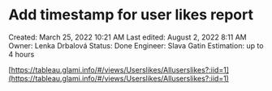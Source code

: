 # Add timestamp for user likes report

Created: March 25, 2022 10:21 AM
Last edited: August 2, 2022 8:11 AM
Owner: Lenka Drbalová
Status: Done
Engineer: Slava Gatin
Estimation: up to 4 hours

[https://tableau.glami.info/#/views/Userslikes/Alluserslikes?:iid=1](https://tableau.glami.info/#/views/Userslikes/Alluserslikes?:iid=1)